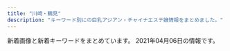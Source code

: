```yaml
---
title: "川崎・鶴見"
description: "キーワード別にの巨乳アジアン・チャイナエステ嬢情報をまとめました。"
---
```


新着画像と新着キーワードをまとめています。
2021年04月06日の情報です。

<DmmAffiliateIns />
<KeywordTable
  shops={
    [
    {
        "url": "https://tsurumi-mensesthe.com/",
        "img_links": [
            "https://tsurumi-mensesthe.com/staff/new-l1.jpg",
            "https://tsurumi-mensesthe.com/staff/momoka-s3.jpg",
            "https://tsurumi-mensesthe.com/staff/sachi-s4.jpg",
            "https://tsurumi-mensesthe.com/staff/sachi-l1.jpg",
            "https://tsurumi-mensesthe.com/staff/momoka-l3.jpg",
            "https://tsurumi-mensesthe.com/staff/sachi-s2.jpg",
            "https://tsurumi-mensesthe.com/staff/sora-l1.jpg",
            "https://tsurumi-mensesthe.com/staff/miki-s2.jpg",
            "https://tsurumi-mensesthe.com/images/esthe2.jpg",
            "https://tsurumi-mensesthe.com/staff/satomi-top.jpg",
            "https://tsurumi-mensesthe.com/staff/yura-l1.jpg",
            "https://tsurumi-mensesthe.com/staff/yura-l2.jpg",
            "https://tsurumi-mensesthe.com/staff/sachi-l4.jpg",
            "https://tsurumi-mensesthe.com/staff/riri-s2.jpg",
            "https://tsurumi-mensesthe.com/staff/miki-top.jpg",
            "https://inage-mensesthe.com/icon/twitter.png",
            "https://tsurumi-mensesthe.com/staff/miki-l1.jpg",
            "https://tsurumi-mensesthe.com/staff/riri-l1.jpg",
            "https://tsurumi-mensesthe.com/room/room-l1.jpg",
            "https://tsurumi-mensesthe.com/room/room-l3.jpg",
            "https://tsurumi-mensesthe.com/staff/momoka-s1.jpg",
            "https://tsurumi-mensesthe.com/images/header3.png",
            "https://tsurumi-mensesthe.com/room/room-l4.jpg",
            "https://tsurumi-mensesthe.com/icon/line.png",
            "https://tsurumi-mensesthe.com/staff/satomi-l2.jpg",
            "https://tsurumi-mensesthe.com/images/esthe4.jpg",
            "https://tsurumi-mensesthe.com/images/main-sp.jpg",
            "https://inage-mensesthe.com/icon/facebook.png",
            "https://tsurumi-mensesthe.com/staff/sachi-l2.jpg",
            "https://tsurumi-mensesthe.com/staff/yura-s1.jpg",
            "https://tsurumi-mensesthe.com/footer/footer-tel.png",
            "https://tsurumi-mensesthe.com/room/room-l2.jpg",
            "https://tsurumi-mensesthe.com/icon/twitter.png",
            "https://tsurumi-mensesthe.com/massage/2021/01/05/stand-by.jpg",
            "https://tsurumi-mensesthe.com/images/esthe3.jpg",
            "https://tsurumi-mensesthe.com/staff/miki-l2.jpg",
            "https://tsurumi-mensesthe.com/staff/sora-top.jpg",
            "https://tsurumi-mensesthe.com/staff/sora-l2.jpg",
            "https://tsurumi-mensesthe.com/staff/momoka-l2.jpg",
            "https://tsurumi-mensesthe.com/staff/riri-l2.jpg",
            "https://tsurumi-mensesthe.com/footer/footer-staff.png",
            "https://tsurumi-mensesthe.com/staff/sachi-l3.jpg",
            "https://tsurumi-mensesthe.com/staff/yura-s2.jpg",
            "https://tsurumi-mensesthe.com/staff/yura-l3.jpg",
            "https://tsurumi-mensesthe.com/staff/satomi-l1.jpg",
            "https://tsurumi-mensesthe.com/massage/2021/03/01/miki-s1.jpg",
            "https://tsurumi-mensesthe.com/staff/satomi-l3.jpg",
            "https://tsurumi-mensesthe.com/massage/2020/11/22/coco-s3.jpg",
            "https://tsurumi-mensesthe.com/staff/miki-s1.jpg",
            "https://tsurumi-mensesthe.com/staff/riri-s1.jpg",
            "https://tsurumi-mensesthe.com/staff/yura-s3.jpg",
            "https://tsurumi-mensesthe.com/staff/sora-s2.jpg",
            "https://tsurumi-mensesthe.com/staff/sachi-top.jpg",
            "https://inage-mensesthe.com/icon/yelp.png",
            "https://tsurumi-mensesthe.com/staff/momoka-s2.jpg",
            "https://tsurumi-mensesthe.com/staff/satomi-s2.jpg",
            "https://tsurumi-mensesthe.com/staff/sora-s1.jpg",
            "https://tsurumi-mensesthe.com/staff/satomi-s1.jpg",
            "https://tsurumi-mensesthe.com/staff/momoka-l1.jpg",
            "https://tsurumi-mensesthe.com/footer/footer-line.png",
            "https://tsurumi-mensesthe.com/images/clear.png",
            "https://tsurumi-mensesthe.com/staff/sachi-s1.jpg",
            "https://tsurumi-mensesthe.com/icon/yelp.png",
            "https://tsurumi-mensesthe.com/staff/new-s1.jpg",
            "https://tsurumi-mensesthe.com/images/qrcode.png",
            "https://tsurumi-mensesthe.com/staff/sachi-s3.jpg",
            "https://tsurumi-mensesthe.com/icon/facebook.png",
            "https://tsurumi-mensesthe.com/staff/new-top.jpg",
            "https://tsurumi-mensesthe.com/staff/yura-top.jpg",
            "https://tsurumi-mensesthe.com/massage/2021/03/09/new-s1.jpg",
            "https://tsurumi-mensesthe.com/images/main1.jpg",
            "https://tsurumi-mensesthe.com/staff/momoka-top.jpg",
            "https://tsurumi-mensesthe.com/images/esthe1.jpg",
            "https://tsurumi-mensesthe.com/staff/satomi-s3.jpg",
            "https://tsurumi-mensesthe.com/staff/riri-top.jpg",
            "https://inage-mensesthe.com/icon/line.png"
        ],
        "station": "JR\u9db4\u898b\u99c5\u897f\u53e3",
        "name": "sweet",
        "keywords": {
            "87": 9,
            "86": 9,
            "90": 9,
            "85": 27,
            "88": 18
        }
    },
    {
        "url": "http://www.iyasi-massage.com/",
        "name": "\u6843\u6e90\u90f7",
        "img_links": [
            "http://www.iyasi-massage.com/images/staff/sta_08.jpg",
            "http://www.iyasi-massage.com/images/staff_one/staff_one_08.png",
            "http://www.iyasi-massage.com/images/system/syatem_301.jpg",
            "http://www.iyasi-massage.com/images/home/index_qup.jpg",
            "http://www.iyasi-massage.com/images/staff/sta_0z10.jpg",
            "http://www.iyasi-massage.com/images/system/syatem_303.jpg",
            "http://www.iyasi-massage.com/images/gallery/gallery_104.jpg",
            "http://www.iyasi-massage.com/images/staff/sta_04.jpg",
            "http://www.iyasi-massage.com/images/staff/sta_03.jpg",
            "http://www.iyasi-massage.com/images/top/top_04.jpg",
            "http://www.iyasi-massage.com/images/home/top_qp.jpg",
            "http://www.iyasi-massage.com/images/staff/sta_06.jpg",
            "http://www.iyasi-massage.com/images/gallery/gallery_403.jpg",
            "http://www.iyasi-massage.com/images/gallery/gallery_401.jpg",
            "http://www.iyasi-massage.com/images/gallery/gallery_102.jpg",
            "http://www.iyasi-massage.com/images/staff/sta_0z12.jpg",
            "http://www.iyasi-massage.com/images/staff_one/staff_one_01.jpg",
            "http://www.iyasi-massage.com/images/top/top_01.jpg",
            "http://www.iyasi-massage.com/images/top/top_02.jpg",
            "http://www.iyasi-massage.com/images/staff/sta_07.jpg",
            "http://www.iyasi-massage.com/images/staff/sta_0z2.jpg",
            "http://www.iyasi-massage.com/images/staff/sta_0z8.jpg",
            "http://www.iyasi-massage.com/images/home/index_04.jpg",
            "http://www.iyasi-massage.com/images/gallery/gallery_402.jpg",
            "http://www.iyasi-massage.com/images/staff/sta_0z9.jpg",
            "http://www.iyasi-massage.com/images/home/QR.png",
            "http://www.iyasi-massage.com/images/staff_image/staff_d02.jpg",
            "http://www.iyasi-massage.com/images/staff/sta_023.jpg",
            "http://www.iyasi-massage.com/images/staff_image/staff_d06.jpg",
            "http://www.iyasi-massage.com/images/staff/sta_0z6.jpg",
            "http://www.iyasi-massage.com/images/gallery/gallery_01.jpg",
            "http://www.iyasi-massage.com/images/gallery/gallery_101.jpg",
            "http://www.iyasi-massage.com/images/staff_one/staff_one_07.png",
            "http://www.iyasi-massage.com/images/top/top_06.jpg",
            "http://www.iyasi-massage.com/images/home/index_page_top.jpg",
            "http://www.iyasi-massage.com/images/staff/sta_01.jpg",
            "http://www.iyasi-massage.com/images/home/index_tel.jpg",
            "http://www.iyasi-massage.com/images/top/top_08.png",
            "http://www.iyasi-massage.com/images/staff_one/staff_one_04.jpg",
            "http://www.iyasi-massage.com/images/gallery/gallery_top.jpg",
            "http://www.iyasi-massage.com/images/staff_one/staff_one_02.jpg",
            "http://www.iyasi-massage.com/images/system/syatem_302.jpg",
            "http://www.iyasi-massage.com/images/gallery/gallery_404.jpg",
            "http://www.iyasi-massage.com/images/staff/sta_010.jpg",
            "http://www.iyasi-massage.com/images/staff_image/staff_d04.jpg",
            "http://www.iyasi-massage.com/images/home/index_03.jpg",
            "http://www.iyasi-massage.com/images/staff_image/staff_d01.jpg",
            "http://www.iyasi-massage.com/images/staff/staff_top.jpg",
            "http://www.iyasi-massage.com/images/top/top_05.jpg",
            "http://www.iyasi-massage.com/images/staff/sta_021.jpg",
            "http://www.iyasi-massage.com/images/gallery/gallery_103.jpg",
            "http://www.iyasi-massage.com/images/top/top_03.jpg",
            "http://www.iyasi-massage.com/images/staff_one/staff_one_top.jpg",
            "http://www.iyasi-massage.com/images/staff_image/staff_d03.jpg",
            "http://www.iyasi-massage.com/images/staff_one/staff_one_05.jpg",
            "http://www.iyasi-massage.com/images/staff_one/staff_one_03.jpg",
            "http://www.iyasi-massage.com/images/staff_image/staff_d05.jpg"
        ],
        "keywords": {},
        "station": "JR\u5ddd\u5d0e\u99c5\u6771\u53e3"
    },
    {
        "url": "http://baburin.iest.info/",
        "station": "\u4eac\u6025\u9db4\u898b\u99c5\u6771\u53e3",
        "img_links": [
            "http://baburin.iest.info/photos/sites/2/2019/12/2019121012271150.jpg",
            "http://baburin.iest.info/images/acc.jpg",
            "http://baburin.iest.info/images/staff0.jpg",
            "http://baburin.iest.info/photos/sites/2/2019/12/2019121012234134.jpg",
            "http://baburin.iest.info/photos/sites/2/2019/12/2019121112381870.jpg",
            "http://baburin.iest.info/images/s_staff.jpg",
            "http://baburin.iest.info/images/mibile.jpg",
            "http://baburin.iest.info/photos/sites/2/2018/03/1.jpg",
            "http://baburin.iest.info/photos/sites/2/2019/12/2019121012290043.jpg",
            "http://baburin.iest.info/photos/sites/2/2018/09/2018091006542340.jpg",
            "http://baburin.iest.info/photos/sites/2/2018/06/2018062508384319.jpg",
            "http://baburin.iest.info/images/s_info.jpg",
            "http://baburin.iest.info/photos/sites/2/2020/02/2020020617495273.jpg",
            "http://baburin.iest.info/photos/sites/2/2018/12/2018120114132410.jpg",
            "http://baburin.iest.info/images/acc1.jpg",
            "http://baburin.iest.info/photos/sites/2/2018/10/2018103017042054.jpg",
            "http://baburin.iest.info/photos/sites/2/2018/06/2018063004421199.jpg",
            "http://baburin.iest.info/photos/sites/2/2020/10/2020100615314175.jpg",
            "http://baburin.iest.info/photos/sites/2/2019/06/2019062312555740.jpg",
            "http://baburin.iest.info/images/s_news.jpg",
            "http://baburin.iest.info/photos/sites/2/2020/02/2020021216314936.jpg",
            "http://baburin.iest.info/images/s_pick.jpg",
            "http://baburin.iest.info/photos/sites/2/2018/07/2018072409124390.jpg",
            "http://baburin.iest.info/images/top.png",
            "http://baburin.iest.info/photos/sites/2/2018/11/2018112214225177.jpg",
            "http://baburin.iest.info/images/s_face.jpg"
        ],
        "keywords": {
            "86": 76,
            "87": 133,
            "83": 19,
            "C": 76,
            "85": 57,
            "D": 188,
            "88": 17,
            "E": 19,
            "82": 19
        },
        "name": "\u30d0\u30d6\u308a\u3093\u5a18"
    },
    {
        "station": "JR\u5ddd\u5d0e\u99c5\u6771\u53e3",
        "url": "http://iyashi-kaze.oks.bz/",
        "name": "\u7652\u3057\u98a8\uff5e\u3044\u3084\u3057\u304b\u305c\uff5e",
        "keywords": {},
        "img_links": []
    },
    {
        "url": "http://tsurumi-est.xyz/",
        "station": "\u4eac\u6025\u9db4\u898b\u99c5\u6771\u53e3",
        "img_links": [
            "http://tsurumi-est.xyz/g2.jpg",
            "http://tsurumi-est.xyz/images/g3.jpg",
            "http://tsurumi-est.xyz/images/s_staff1.png",
            "http://tsurumi-est.xyz/g1.jpg",
            "http://tsurumi-est.xyz/images/g5.jpg",
            "http://tsurumi-est.xyz/images/mens-esthe1.png",
            "http://tsurumi-est.xyz/images/flash.jpg",
            "http://tsurumi-est.xyz/g0.jpg",
            "http://tsurumi-est.xyz/images/int1.jpg",
            "http://tsurumi-est.xyz/images/int2.jpg",
            "http://tsurumi-est.xyz/images/g1.jpg",
            "http://tsurumi-est.xyz/images/flash2.jpg",
            "http://tsurumi-est.xyz/images/g0.jpg",
            "http://tsurumi-est.xyz/images/top.jpg",
            "http://tsurumi-est.xyz/images/mobile.png",
            "http://tsurumi-est.xyz/g3.jpg",
            "http://tsurumi-est.xyz/images/s_staff.png",
            "http://cdn.dino-es.com/images/logo/88x31NewDinoEs.png",
            "http://tsurumi-est.xyz/images/g2.jpg",
            "http://momipara.jp/img/link/momi88.jpg"
        ],
        "keywords": {
            "E": 2,
            "D": 4,
            "C": 16
        },
        "name": "Smile"
    },
    {
        "img_links": [],
        "name": "GooD",
        "url": "http://good.abnavi.info/",
        "station": "JR\u9db4\u898b\u99c5\u6771\u53e3",
        "keywords": {}
    },
    {
        "station": "JR\u9db4\u898b\u99c5\u6771\u53e3",
        "img_links": [],
        "name": "\u521d\u604b",
        "url": "https://hatsukoi.est.cm/",
        "keywords": {}
    },
    {
        "name": "\u697d\u3057\u3044",
        "station": "JR\u77e2\u5411\u99c5\u897f\u53e3",
        "img_links": [
            "https://tanoshii.xyz.mn/images/s_link.png",
            "https://tanoshii.xyz.mn/images/ntop.png",
            "https://tanoshii.xyz.mn/images/news.jpg",
            "https://tanoshii.xyz.mn/photos/sites/44/2021/03/2021031809341334.jpg",
            "https://tanoshii.xyz.mn/images/mobile.jpg",
            "https://tanoshii.xyz.mn/images/s_staff.png",
            "https://tanoshii.xyz.mn/photos/sites/44/2021/03/2021031809341515.jpg",
            "https://tanoshii.xyz.mn/photos/sites/44/2021/03/2021031809341697.jpg",
            "https://tanoshii.xyz.mn/images/top.png",
            "https://tanoshii.xyz.mn/photos/sites/44/2021/03/2021031809341496.jpg"
        ],
        "url": "https://tanoshii.xyz.mn/",
        "keywords": {
            "85": 2,
            "86": 4,
            "C": 12,
            "D": 8,
            "83": 2
        }
    },
    {
        "station": "JR\u9db4\u898b\u99c5\u6771\u53e3",
        "keywords": {},
        "url": "https://hitomebore.tokyo/",
        "img_links": [
            "https://hitomebore.tokyo/img/r4.jpg",
            "https://hitomebore.tokyo/img/images/nav_02.png",
            "https://hitomebore.tokyo/img/r2.jpg",
            "https://hitomebore.tokyo/img/images/nav_06.png",
            "https://hitomebore.tokyo/img/r1.jpg",
            "https://hitomebore.tokyo/img/images/nav_03.png",
            "https://hitomebore.tokyo/img/r3.jpg",
            "https://hitomebore.tokyo/img/images/nav_05.png",
            "https://hitomebore.tokyo/img/images/nav_04.png",
            "https://hitomebore.tokyo/img/images/nav_01.png"
        ],
        "name": "\u4e00\u76ee\u60da\u308c"
    },
    {
        "keywords": {
            "\u30c0\u30a4\u30ca\u30de\u30a4\u30c8": 1,
            "100": 1,
            "G": 13,
            "\u30bb\u30af\u30b7\u30fc": 8
        },
        "station": "JR\u9db4\u898b\u99c5\u6771\u53e3",
        "img_links": [
            "https://www.pal-spa.com/img/girl/list/slist2803b6e28547718e5f6d36e0d1c631fbcd.jpg",
            "https://www.pal-spa.com/img/blog/palspa_blog_20200803_ai6.jpg",
            "https://www.pal-spa.com/img/blog/postimage20191205024146.jpg",
            "https://www.pal-spa.com/img/girl/list/slist2384c844601b0fd2f7aabfe4a5a12163b7.jpg",
            "https://www.pal-spa.com/img/blog/palspa_blog_20200803_ai8.jpg",
            "https://www.pal-spa.com/img/material/massage_siatu3.jpg",
            "https://www.pal-spa.com/img/camp/camp_20210405sp.jpg",
            "https://www.pal-spa.com/img/girl/list/slist29b91c9bcc8e157811f43836e0e81c7a7e.jpg",
            "https://www.pal-spa.com/img/girl/main/smain2352be10adc295a0fc3adfdb5b77838c4a7.jpg",
            "https://www.pal-spa.com/img/girl/main/smain31aa1148d56856a2cfde4a3dfdd8d1c5ed.jpg",
            "https://www.pal-spa.com/img/girl/list/swest352b89681dd1c11f6c2b3d93f5253fdb44.jpg",
            "https://www.pal-spa.com/img/blog/palspa_blog_20210120_haruka3.jpg",
            "https://www.pal-spa.com/img/girl/main/smain91489e4bc2f68cb6c1df5f2c0780e53ef2.jpg",
            "https://www.pal-spa.com/img/blog/palspa_blog_20191204_erica2.jpg",
            "https://www.pal-spa.com/img/girl/pickup/pickup20210120104719.jpg",
            "https://www.pal-spa.com/img/material/massage_sentai3.jpg",
            "https://www.pal-spa.com/img/girl/main/smain3458922ce8484534d2b75a91ab7a300e6de.jpg",
            "https://www.pal-spa.com/img/girl/list/slist41179e3d7fbd9c1dd52f6aa2a671ce0bd.jpg",
            "https://www.pal-spa.com/img/girl/main/smain94ef1bf25458f90407a4281129029fee02.jpg",
            "https://www.pal-spa.com/img/girl/list/sface35c7e2ebf50e97c57692dbfd94cccf9ddb.jpg",
            "https://www.pal-spa.com/img/blog/palspa_blog_20200316_aya8.jpg",
            "https://www.pal-spa.com/img/girl/main/smain313cf1a94bbeb47fd61d9c8a0ac5715f220.jpg",
            "https://www.pal-spa.com/img/girl/main/smain81aaf0584954cf78c6fa0e4d5235d359c9.jpg",
            "https://www.pal-spa.com/img/girl/main/smain311813891f0a4f13a5dcec2552f803dff41.jpg",
            "https://www.pal-spa.com/img/girl/list/swest41179e3d7fbd9c1dd52f6aa2a671ce0bd.jpg",
            "https://www.pal-spa.com/img/blog/palspa_blog_20191204_izumi3.jpg",
            "https://www.pal-spa.com/img/blog/palspa_blog_20191201_kiki3.jpg",
            "https://www.pal-spa.com/img/blog/palspa_blog_20200113_miyuki7.jpg",
            "https://www.pal-spa.com/img/girl/list/sface34fb1e5b054a6796aafb6d24f36ac90950.jpg",
            "https://www.pal-spa.com/img/girl/main/smain315f04254ecea9c57f49748c46b01a7664c.jpg",
            "https://www.pal-spa.com/img/girl/list/swest31f19f00dae05be97f6dce6cb5dbe8eec8.jpg",
            "https://www.pal-spa.com/img/girl/list/swest3c2ba25b14b61f54befa1ec672e487350.jpg",
            "https://www.pal-spa.com/img/blog/palspa_blog_20191201_aica2.jpg",
            "https://www.pal-spa.com/img/girl/main/smain92489e4bc2f68cb6c1df5f2c0780e53ef2.jpg",
            "https://www.pal-spa.com/img/blog/postimage20190823184018.jpg",
            "https://www.pal-spa.com/img/girl/list/swest32552450a07c5e6fcf616569ce56276f28.jpg",
            "https://www.pal-spa.com/img/girl/main/smain2924975d1e88a92635112090a18fddfe496.jpg",
            "https://www.pal-spa.com/img/girl/main/smain43f417400ac5884575399559541bcf4c17.jpg",
            "https://www.pal-spa.com/img/girl/main/smain355497d0fc321a60342a97907dcf15eddb4.jpg",
            "https://www.pal-spa.com/img/blog/palspa_blog_20191201_aica3.jpg",
            "https://www.pal-spa.com/img/girl/list/swest2815022380c60cdc7043c4ec074cee02f5.jpg",
            "https://www.pal-spa.com/img/girl/main/smain95ef1bf25458f90407a4281129029fee02.jpg",
            "https://www.pal-spa.com/img/blog/palspa_blog_20191201_kiki2.jpg",
            "https://www.pal-spa.com/img/blog/palspa_blog_20191201_kiki5.jpg",
            "https://www.pal-spa.com/img/blog/palspa_blog_20210120_haruka1.jpg",
            "https://www.pal-spa.com/img/girl/main/smain2322be10adc295a0fc3adfdb5b77838c4a7.jpg",
            "https://www.pal-spa.com/img/girl/list/slist21c8c7f499c3f4da854e401c53978a3677.jpg",
            "https://www.pal-spa.com/img/girl/main/smain349afba4e500f33ea543f800c8238c1f49.jpg",
            "https://www.pal-spa.com/img/blog/palspa_blog_20210120_haruka6.jpg",
            "https://www.pal-spa.com/img/blog/palspa_blog_20210120_haruka4.jpg",
            "https://www.pal-spa.com/img/girl/list/swest24254584407bed049e349a41c5443a4345.jpg",
            "https://www.pal-spa.com/img/blog/postimage20200805131611.jpg",
            "https://www.pal-spa.com/img/blog/palspa_blog_20191201_kiki7.jpg",
            "https://www.pal-spa.com/img/blog/palspa_blog_20200113_miyuki1.jpg",
            "https://www.pal-spa.com/img/girl/main/smain3438922ce8484534d2b75a91ab7a300e6de.jpg",
            "https://www.pal-spa.com/img/blog/palspa_blog_20191201_aica5.jpg",
            "https://www.pal-spa.com/img/blog/palspa_blog_20191204_izumi6.jpg",
            "https://www.pal-spa.com/img/blog/palspa_blog_20191201_yui3.jpg",
            "https://www.pal-spa.com/img/blog/palspa_blog_20191204_izumi5.jpg",
            "https://www.pal-spa.com/img/blog/palspa_blog_20191201_yui6.jpg",
            "https://www.pal-spa.com/img/girl/main/smain211a4782a043e7ca29f58aba8d6552a2d6e.jpg",
            "https://www.pal-spa.com/img/girl/list/swest95fea8ce189d2417d922eb9079627b3ac.jpg",
            "https://www.pal-spa.com/img/girl/main/smain2944975d1e88a92635112090a18fddfe496.jpg",
            "https://www.pal-spa.com/img/girl/list/sface9b20525be57ec14c2cab254b7f38bd4df.jpg",
            "https://www.pal-spa.com/img/blog/palspa_blog_20210120_haruka5.jpg",
            "https://www.pal-spa.com/img/girl/list/sface3c2ba25b14b61f54befa1ec672e487350.jpg",
            "https://www.pal-spa.com/img/blog/palspa_blog_20200803_ai9.jpg",
            "https://www.pal-spa.com/img/girl/main/smain212a4782a043e7ca29f58aba8d6552a2d6e.jpg",
            "https://www.pal-spa.com/img/blog/postimage20200316071533.jpg",
            "https://www.pal-spa.com/img/girl/main/smain214a4782a043e7ca29f58aba8d6552a2d6e.jpg",
            "https://www.pal-spa.com/img/girl/main/smain2934975d1e88a92635112090a18fddfe496.jpg",
            "https://www.pal-spa.com/img/blog/palspa_blog_20200316_aya6.jpg",
            "https://www.pal-spa.com/img/girl/main/smain2312be10adc295a0fc3adfdb5b77838c4a7.jpg",
            "https://www.pal-spa.com/img/girl/main/smain2332be10adc295a0fc3adfdb5b77838c4a7.jpg",
            "https://www.pal-spa.com/img/girl/main/smain831caefc8aa890323cc659f5abf9da1937.jpg",
            "https://www.pal-spa.com/img/girl/list/sface32552450a07c5e6fcf616569ce56276f28.jpg",
            "https://www.pal-spa.com/img/girl/main/smain213a4782a043e7ca29f58aba8d6552a2d6e.jpg",
            "https://www.pal-spa.com/img/girl/list/swest232be10adc295a0fc3adfdb5b77838c4a7.jpg",
            "https://www.pal-spa.com/img/girl/pickup/pickup20200104064211.jpg",
            "https://www.pal-spa.com/img/blog/palspa_blog_20200113_miyuki6.jpg",
            "https://www.pal-spa.com/img/girl/list/swest2934a16061b4519bc353f475021810bbc2.jpg",
            "https://www.pal-spa.com/img/blog/palspa_blog_20191204_erica7.jpg",
            "https://www.pal-spa.com/img/blog/palspa_blog_20200803_ai7.jpg",
            "https://www.pal-spa.com/img/girl/list/slist82771fec40d02127b42e7e4941a97d5e8.jpg",
            "https://www.pal-spa.com/img/girl/main/smain3535044e0e79b6d94578c6c78296fb853e4.jpg",
            "https://www.pal-spa.com/img/girl/main/smain34264ec295988800531cb0f78cdcfbcb9cf.jpg",
            "https://www.pal-spa.com/img/blog/palspa_blog_20191201_aica4.jpg",
            "https://www.pal-spa.com/img/girl/main/smain285aa054b0383cc218664f07c55c4e1d3f0.jpg",
            "https://www.pal-spa.com/img/blog/postimage20210128110639.jpg",
            "https://www.pal-spa.com/img/girl/main/smain255b45d339d6509c6b7779e499e2a9b6ba6.jpg",
            "https://www.pal-spa.com/img/girl/main/smain215a4782a043e7ca29f58aba8d6552a2d6e.jpg",
            "https://www.pal-spa.com/img/girl/list/sface232be10adc295a0fc3adfdb5b77838c4a7.jpg",
            "https://www.pal-spa.com/img/blog/palspa_blog_20191204_erica3.jpg",
            "https://www.pal-spa.com/img/material/massage_siatu2.jpg",
            "https://www.pal-spa.com/img/girl/list/slist256b08026e0fe59c124751f4ba2dce9484.jpg",
            "https://www.pal-spa.com/img/girl/list/slist3aa1148d56856a2cfde4a3dfdd8d1c5ed.jpg",
            "https://www.pal-spa.com/img/girl/main/smain253b45d339d6509c6b7779e499e2a9b6ba6.jpg",
            "https://www.pal-spa.com/img/girl/list/slist3554b4a93c1d8da9b438b9a8315d5d34f1.jpg",
            "https://www.pal-spa.com/img/girl/main/smain354497d0fc321a60342a97907dcf15eddb4.jpg",
            "https://www.pal-spa.com/img/girl/main/smain251b45d339d6509c6b7779e499e2a9b6ba6.jpg",
            "https://www.pal-spa.com/img/blog/postimage20190615060904.jpg",
            "https://www.pal-spa.com/img/blog/palspa_blog_20200113_miyuki8.jpg",
            "https://www.pal-spa.com/img/girl/main/smain314f04254ecea9c57f49748c46b01a7664c.jpg",
            "https://www.pal-spa.com/img/blog/palspa_blog_20200113_miyuki5.jpg",
            "https://www.pal-spa.com/img/girl/list/slist9224bead323710d8ed7f0640125518c54.jpg",
            "https://www.pal-spa.com/img/girl/main/smain32244cc176e6519c5cfcaa30cdb6b3d4ae6.jpg",
            "https://www.pal-spa.com/img/girl/main/smain242efb09e433a238cc9c94272805945bf96.jpg",
            "https://www.pal-spa.com/img/girl/main/smain32444cc176e6519c5cfcaa30cdb6b3d4ae6.jpg",
            "https://www.pal-spa.com/img/girl/main/smain241254584407bed049e349a41c5443a4345.jpg",
            "https://www.pal-spa.com/img/blog/palspa_blog_20191204_erica5.jpg",
            "https://www.pal-spa.com/img/blog/palspa_blog_20200316_aya2.jpg",
            "https://www.pal-spa.com/img/blog/palspa_blog_20200803_ai2.jpg",
            "https://www.pal-spa.com/img/blog/palspa_blog_20191201_yui4.jpg",
            "https://www.pal-spa.com/img/girl/main/smain281fd9bc58195da2c4f8c318534044e362e.jpg",
            "https://www.pal-spa.com/img/girl/list/sface41179e3d7fbd9c1dd52f6aa2a671ce0bd.jpg",
            "https://www.pal-spa.com/img/girl/main/smain3448922ce8484534d2b75a91ab7a300e6de.jpg",
            "https://www.pal-spa.com/img/blog/palspa_blog_20191204_izumi4.jpg",
            "https://www.pal-spa.com/img/blog/palspa_blog_20200316_aya4.jpg",
            "https://www.pal-spa.com/img/girl/main/smain28209dcea86d45d39c34084233d3f05abd3.jpg",
            "https://www.pal-spa.com/img/girl/main/smain3525044e0e79b6d94578c6c78296fb853e4.jpg",
            "https://www.pal-spa.com/img/girl/main/smain254b45d339d6509c6b7779e499e2a9b6ba6.jpg",
            "https://www.pal-spa.com/img/blog/palspa_blog_20191201_yui1.jpg",
            "https://www.pal-spa.com/img/blog/palspa_blog_20200803_ai3.jpg",
            "https://www.pal-spa.com/img/girl/main/smain851caefc8aa890323cc659f5abf9da1937.jpg",
            "https://www.pal-spa.com/img/girl/list/sface24254584407bed049e349a41c5443a4345.jpg",
            "https://www.pal-spa.com/img/girl/main/smain424a6d03832c91a865b6562a3dc842e51a.jpg",
            "https://www.pal-spa.com/img/blog/palspa_blog_20191204_izumi7.jpg",
            "https://www.pal-spa.com/img/girl/main/smain35154b4a93c1d8da9b438b9a8315d5d34f1.jpg",
            "https://www.pal-spa.com/img/blog/palspa_blog_20200316_aya11.jpg",
            "https://www.pal-spa.com/img/girl/list/sface31f19f00dae05be97f6dce6cb5dbe8eec8.jpg",
            "https://www.pal-spa.com/img/girl/pickup/pickup20210315213817.jpg",
            "https://www.pal-spa.com/img/material/massage_sentai1.jpg",
            "https://www.pal-spa.com/img/blog/palspa_blog_20191201_aica7.jpg",
            "https://www.pal-spa.com/img/blog/palspa_blog_20200316_aya7.jpg",
            "https://www.pal-spa.com/img/girl/main/smain341fb1e5b054a6796aafb6d24f36ac90950.jpg",
            "https://www.pal-spa.com/img/girl/main/smain2342be10adc295a0fc3adfdb5b77838c4a7.jpg",
            "https://www.pal-spa.com/img/girl/list/sface2815022380c60cdc7043c4ec074cee02f5.jpg",
            "https://www.pal-spa.com/img/blog/palspa_blog_20191204_erica1.jpg",
            "https://www.pal-spa.com/img/blog/palspa_blog_20191204_erica6.jpg",
            "https://www.pal-spa.com/img/blog/palspa_blog_20191201_aica1.jpg",
            "https://www.pal-spa.com/img/blog/palspa_blog_20191201_yui2.jpg",
            "https://www.pal-spa.com/img/blog/palspa_blog_20191201_yui5.jpg",
            "https://www.pal-spa.com/img/girl/list/sface21a4782a043e7ca29f58aba8d6552a2d6e.jpg",
            "https://www.pal-spa.com/img/girl/list/slist24940766e3a46af57756429b6407dea11e.jpg",
            "https://www.pal-spa.com/img/blog/palspa_blog_20191201_kiki1.jpg",
            "https://www.pal-spa.com/img/blog/palspa_blog_20191201_kiki4.jpg",
            "https://www.pal-spa.com/img/blog/palspa_blog_20200803_ai5.jpg",
            "https://www.pal-spa.com/img/blog/palspa_blog_20191201_yui7.jpg",
            "https://www.pal-spa.com/img/girl/main/smain32344cc176e6519c5cfcaa30cdb6b3d4ae6.jpg",
            "https://www.pal-spa.com/img/girl/main/smain411179e3d7fbd9c1dd52f6aa2a671ce0bd.jpg",
            "https://www.pal-spa.com/img/blog/postimage20200112225143.jpg",
            "https://www.pal-spa.com/img/blog/palspa_blog_20200113_miyuki4.jpg",
            "https://www.pal-spa.com/img/blog/postimage20191205024522.jpg",
            "https://www.pal-spa.com/img/blog/palspa_blog_20200113_miyuki3.jpg",
            "https://www.pal-spa.com/img/girl/main/smain283aa054b0383cc218664f07c55c4e1d3f0.jpg",
            "https://www.pal-spa.com/img/girl/list/sface259a92ee295305fdbc6e4cd5a68dad5216.jpg",
            "https://www.pal-spa.com/img/girl/main/smain252b45d339d6509c6b7779e499e2a9b6ba6.jpg",
            "https://www.pal-spa.com/img/blog/palspa_blog_20191201_aica6.jpg",
            "https://www.pal-spa.com/img/girl/main/smain339afba4e500f33ea543f800c8238c1f49.jpg",
            "https://www.pal-spa.com/img/girl/main/smain321552450a07c5e6fcf616569ce56276f28.jpg",
            "https://www.pal-spa.com/img/blog/postimage20190909035711.jpg",
            "https://www.pal-spa.com/img/girl/list/swest81caefc8aa890323cc659f5abf9da1937.jpg",
            "https://www.pal-spa.com/img/blog/palspa_blog_20191201_kiki6.jpg",
            "https://www.pal-spa.com/img/girl/main/smain284aa054b0383cc218664f07c55c4e1d3f0.jpg",
            "https://www.pal-spa.com/img/girl/main/smain44b39a706bac6618b1571f7fdf4631427d.jpg",
            "https://www.pal-spa.com/img/girl/main/smain821caefc8aa890323cc659f5abf9da1937.jpg",
            "https://www.pal-spa.com/img/camp/camp_20210201.jpg",
            "https://www.pal-spa.com/img/girl/list/slist34fb1e5b054a6796aafb6d24f36ac90950.jpg",
            "https://www.pal-spa.com/img/blog/palspa_blog_20191204_izumi1.jpg",
            "https://www.pal-spa.com/img/material/image_auth.png",
            "https://www.pal-spa.com/img/blog/palspa_blog_20200803_ai1.jpg",
            "https://www.pal-spa.com/img/girl/main/smain841caefc8aa890323cc659f5abf9da1937.jpg",
            "https://www.pal-spa.com/img/girl/main/smain93489e4bc2f68cb6c1df5f2c0780e53ef2.jpg",
            "https://www.pal-spa.com/img/blog/palspa_blog_20200803_ai4.jpg",
            "https://www.pal-spa.com/img/girl/main/smain32544cc176e6519c5cfcaa30cdb6b3d4ae6.jpg",
            "https://www.pal-spa.com/img/camp/camp_20210405.jpg",
            "https://www.pal-spa.com/img/girl/list/swest21a4782a043e7ca29f58aba8d6552a2d6e.jpg",
            "https://www.pal-spa.com/img/blog/postimage20191201160113.jpg",
            "https://www.pal-spa.com/img/blog/palspa_blog_20200316_aya10.jpg",
            "https://www.pal-spa.com/img/material/massage_siatu1.jpg",
            "https://www.pal-spa.com/img/girl/list/slist32552450a07c5e6fcf616569ce56276f28.jpg",
            "https://www.pal-spa.com/img/blog/palspa_blog_20200316_aya9.jpg",
            "https://www.pal-spa.com/img/girl/list/swest259a92ee295305fdbc6e4cd5a68dad5216.jpg",
            "https://www.pal-spa.com/img/blog/palspa_blog_20200316_aya3.jpg",
            "https://www.pal-spa.com/img/blog/palspa_blog_20191204_izumi2.jpg",
            "https://www.pal-spa.com/img/blog/palspa_blog_20191204_erica4.jpg",
            "https://www.pal-spa.com/img/girl/main/smain29126f46703ae5614cc6531d2d744ef64cb.jpg",
            "https://www.pal-spa.com/img/girl/main/smain312cf1a94bbeb47fd61d9c8a0ac5715f220.jpg",
            "https://www.pal-spa.com/img/blog/palspa_blog_20200316_aya1.jpg",
            "https://www.pal-spa.com/img/blog/postimage20191201160850.jpg",
            "https://www.pal-spa.com/img/girl/main/smain295c66d8a8ea77ad563b7a5d4d245be38c5.jpg",
            "https://www.pal-spa.com/img/girl/list/sface2934a16061b4519bc353f475021810bbc2.jpg",
            "https://www.pal-spa.com/img/girl/list/slist31991bce11ee745ecab812af3ff1cb34c6.jpg",
            "https://www.pal-spa.com/img/girl/main/smain32aa1148d56856a2cfde4a3dfdd8d1c5ed.jpg",
            "https://www.pal-spa.com/img/blog/postimage20191201162035.jpg",
            "https://www.pal-spa.com/img/material/massage_sentai2.jpg",
            "https://www.pal-spa.com/img/blog/postimage20191201161433.jpg",
            "https://www.pal-spa.com/img/girl/list/sface8aaf0584954cf78c6fa0e4d5235d359c9.jpg",
            "https://www.pal-spa.com/img/girl/pickup/pickup20200923134207.jpg",
            "https://www.pal-spa.com/img/girl/list/swest34fb1e5b054a6796aafb6d24f36ac90950.jpg",
            "https://www.pal-spa.com/img/girl/pickup/pickup20200822150116.jpg",
            "https://www.pal-spa.com/img/blog/palspa_blog_20200113_miyuki2.jpg",
            "https://www.pal-spa.com/img/blog/palspa_blog_20200316_aya5.jpg",
            "https://www.pal-spa.com/img/girl/pickup/pickup20200730025343.jpg"
        ],
        "name": "Men\u2019s Pal Spa\u30fb\u30e1\u30f3\u30ba\u30d1\u30eb\u30b9\u30d1",
        "url": "https://www.pal-spa.com/"
    },
    {
        "url": "http://es-china.info/",
        "keywords": {
            "C": 13
        },
        "name": "\u7652\u5065\u697d",
        "img_links": [
            "http://es-china.info/staff/sasa1.jpg",
            "http://es-china.info/images/line.png",
            "http://es-china.info/staff/mimi2.jpg",
            "http://es-china.info/images/room4.jpg",
            "http://es-china.info/staff/sayuri2.jpg",
            "http://es-china.info/staff/sayuri1.jpg",
            "http://es-china.info/images/s_ranking.png",
            "http://es-china.info/staff/sayuri3.jpg",
            "http://es-china.info/staff/emi2.jpg",
            "http://es-china.info/images/s_news.png",
            "http://es-china.info/staff/ran1.jpg",
            "http://es-china.info/staff/ran2.jpg",
            "http://es-china.info/images/no1.png",
            "http://es-china.info/images/s_zysx.png",
            "http://es-china.info/images/room3.jpg",
            "http://es-china.info/images/room1.jpg",
            "http://es-china.info/images/s_newface.png",
            "http://es-china.info/images/mobile.jpg",
            "http://es-china.info/images/s_pickup.png",
            "http://es-china.info/images/room2.jpg",
            "http://es-china.info/staff/mimi1.jpg",
            "http://es-china.info/staff/risa1.jpg",
            "http://es-china.info/staff/emi1.jpg",
            "http://es-china.info/images/r3.jpg",
            "http://es-china.info/staff/risa2.jpg",
            "http://es-china.info/staff/sasa2.jpg",
            "http://es-china.info/images/s_staff.png"
        ],
        "station": "JR\u5ddd\u5d0e\u99c5\u6771\u53e3"
    },
    {
        "img_links": [
            "http://kafu.ests.co/images/room2.jpg",
            "http://kafu.ests.co/images/mobile.jpg",
            "http://kafu.ests.co/images/s_staff1.jpg",
            "http://kafu.ests.co/photos/sites/7/2017/10/2017100904034443.png",
            "http://kafu.ests.co/photos/sites/7/2017/10/2017100904034561.png",
            "http://kafu.ests.co/images/room4.jpg",
            "http://kafu.ests.co/photos/sites/7/2017/02/1.jpg",
            "http://kafu.ests.co/images/nbj3.jpg",
            "http://kafu.ests.co/images/face_bj3.jpg",
            "http://kafu.ests.co/photos/sites/7/2017/10/2017101205420191.jpg",
            "http://kafu.ests.co/images/s_staff.jpg",
            "http://kafu.ests.co/images/face_bj.jpg",
            "http://kafu.ests.co/images/s_link.jpg",
            "http://kafu.ests.co/images/line.jpg",
            "http://kafu.ests.co/images/room3.jpg",
            "http://kafu.ests.co/images/s_mobile.jpg",
            "http://kafu.ests.co/images/top.png",
            "http://kafu.ests.co/images/n1.jpg",
            "http://kafu.ests.co/photos/sites/7/2017/02/2.jpg",
            "http://kafu.ests.co/photos/sites/7/2017/10/2017101205420065.jpg",
            "http://kafu.ests.co/images/room1.jpg",
            "http://kafu.ests.co/images/nbj1.jpg",
            "http://kafu.ests.co/images/s_face.jpg",
            "http://kafu.ests.co/images/s_news.jpg",
            "http://kafu.ests.co/images/n3.jpg",
            "http://kafu.ests.co/images/s_pick.jpg"
        ],
        "url": "http://kafu.ests.co/",
        "name": "\u5bf5\u6df1\u82b1\u98a8",
        "station": "JR\u77e2\u5411\u99c5\u897f\u53e3",
        "keywords": {
            "83": 3,
            "C": 21,
            "82": 3
        }
    },
    {
        "img_links": [
            "http://asatsuyu-es.com/images/st03b.jpg",
            "http://asatsuyu-es.com/images/picktiao.jpg",
            "http://asatsuyu-es.com/images/st04.jpg",
            "http://asatsuyu-es.com/images/room1.jpg",
            "http://asatsuyu-es.com/images/top01.jpg",
            "http://asatsuyu-es.com/images/st05b.jpg",
            "http://asatsuyu-es.com/images/st03.jpg",
            "http://asatsuyu-es.com/images/st02.jpg",
            "http://asatsuyu-es.com/images/st05.jpg",
            "http://asatsuyu-es.com/images/mobile.jpg",
            "http://asatsuyu-es.com/images/room2.jpg",
            "http://asatsuyu-es.com/images/st01.jpg",
            "http://asatsuyu-es.com/images/room6.jpg",
            "http://asatsuyu-es.com/images/zi_staff.png",
            "http://asatsuyu-es.com/images/room4.jpg",
            "http://asatsuyu-es.com/images/newfacetiao.jpg",
            "http://asatsuyu-es.com/images/newtiao.jpg",
            "http://asatsuyu-es.com/images/room3.jpg"
        ],
        "name": "\u671d\u9732",
        "keywords": {
            "87": 1,
            "C": 12,
            "D": 2,
            "86": 1
        },
        "url": "http://asatsuyu-es.com/",
        "station": "JR\u9db4\u898b\u99c5\u897f\u53e3"
    },
    {
        "img_links": [
            "http://mitsuka.este.work/2/uploadimg/1612670526.jpg",
            "http://mitsuka.este.work/right.jpg",
            "http://mitsuka.este.work/nav02.png",
            "http://mitsuka.este.work/2/uploadimg/1612670496.jpg",
            "http://mitsuka.este.work/nav01.png",
            "http://mitsuka.este.work/nav06.png",
            "http://mitsuka.este.work/nav03.png",
            "http://mitsuka.este.work/2/uploadimg/1617091469.jpeg",
            "http://mitsuka.este.work/2/uploadimg/1613639164.jpeg",
            "http://mitsuka.este.work/2/uploadimg/1616633208.jpg",
            "http://mitsuka.este.work/left.jpg",
            "http://mitsuka.este.work/2/uploadimg/1612670464.jpg",
            "http://mitsuka.este.work/head01.jpg",
            "http://mitsuka.este.work/top04.jpg",
            "http://mitsuka.este.work/nav04.png",
            "http://mitsuka.este.work/2/uploadimg/1613638932.jpeg",
            "http://mitsuka.este.work/2/uploadimg/1612670429.jpg",
            "http://mitsuka.este.work/nav05.png"
        ],
        "name": "LOVER",
        "url": "http://mitsuka.este.work/",
        "station": "JR\u5ddd\u5d0e\u99c5\u897f\u53e3",
        "keywords": {
            "88": 2,
            "84": 2,
            "90": 3,
            "92": 2,
            "C": 2,
            "86": 3,
            "85": 3,
            "89": 1,
            "D": 8
        }
    },
    {
        "keywords": {
            "85": 12,
            "\u30bb\u30af\u30b7\u30fc": 3,
            "D": 30,
            "87": 12,
            "88": 12,
            "C": 24,
            "89": 6,
            "86": 12
        },
        "img_links": [
            "https://moon-beauty.jp/wp/wp-content/uploads/2020/09/nana_info.png",
            "https://moon-beauty.jp/wp/wp-content/uploads/2019/07/1907campaign01.png",
            "https://moon-beauty.jp/images/staff/staff.png",
            "https://moon-beauty.jp/images/staff/hikari23_02.png",
            "https://moon-beauty.jp/wp/wp-content/uploads/2017/11/3.png",
            "https://moon-beauty.jp/wp/wp-content/uploads/2017/12/1d7d7d3df21218cb91cce28ca987dca8.jpg",
            "https://moon-beauty.jp/wp/wp-content/uploads/2017/11/top02.png",
            "https://moon-beauty.jp/wp/wp-content/uploads/2017/11/campaign1711-700x327.jpg",
            "https://moon-beauty.jp/images/staff/nana25_01.png",
            "https://moon-beauty.jp/images/costume/nursegirl01.png",
            "https://moon-beauty.jp/images/staff/hikari23_01.png",
            "https://moon-beauty.jp/images/staff/momoka22_01.png",
            "https://moon-beauty.jp/wp/wp-content/uploads/2017/11/mb_front.png",
            "https://moon-beauty.jp/wp/wp-content/uploads/2017/11/play.png",
            "https://moon-beauty.jp/wp/wp-content/uploads/2020/09/rika_info.png",
            "https://moon-beauty.jp/wp/wp-content/uploads/2017/11/27e7586ba3689c74b6428ec7dbfe02a6-700x1244.jpg",
            "https://moon-beauty.jp/wp/wp-content/uploads/2017/11/top01-1-700x459.png",
            "https://moon-beauty.jp/images/campaign2017.jpg",
            "https://moon-beauty.jp/wp/wp-content/uploads/2017/12/7e6728877b7be3eba7dacfced12e3481.jpg",
            "https://moon-beauty.jp/wp/wp-content/uploads/2020/06/202006campaign-700x327.png",
            "https://moon-beauty.jp/wp/wp-content/uploads/2017/11/mb_shower.png",
            "https://moon-beauty.jp/images/costume/cheergirl02.png",
            "https://moon-beauty.jp/wp/wp-content/uploads/2017/12/11e78c1189d1307c1c0528ca01cf193e.jpg",
            "https://moon-beauty.jp/images/costume/sailorgirl01.png",
            "https://moon-beauty.jp/wp/wp-content/uploads/2017/11/27e7586ba3689c74b6428ec7dbfe02a6.jpg",
            "https://moon-beauty.jp/images/costume/cabinattendant01.png",
            "https://moon-beauty.jp/wp/wp-content/uploads/2020/02/2002sp_campaign-700x327.png",
            "https://moon-beauty.jp/wp/wp-content/uploads/2019/07/1907campaign02.png",
            "https://moon-beauty.jp/images/staff/rika22_02.png",
            "https://moon-beauty.jp/wp/wp-content/uploads/2017/12/dde33c6f84f42b29abc164fed911749d.jpg",
            "https://moon-beauty.jp/images/staff/nana25_02.png",
            "https://moon-beauty.jp/images/costume/nursegirl002.png",
            "https://moon-beauty.jp/wp/wp-content/uploads/2017/12/3985d5f04f99b7c5a1b4662bcc831575.jpg",
            "https://moon-beauty.jp/images/staff/eri21_01.png",
            "https://moon-beauty.jp/wp/wp-content/uploads/2017/11/mb_front2.png",
            "https://moon-beauty.jp/images/staff/emi24_1.png",
            "https://moon-beauty.jp/wp/wp-content/uploads/2019/07/1907campaign01-700x327.png",
            "https://moon-beauty.jp/wp/wp-content/uploads/2017/11/5.png",
            "https://moon-beauty.jp/wp/wp-content/uploads/2017/12/dde33c6f84f42b29abc164fed911749d-700x1246.jpg",
            "https://moon-beauty.jp/images/costume/cheergirl01.png",
            "https://moon-beauty.jp/wp/wp-content/uploads/2017/11/9ac2dcf4d411d36df940a44359d1e597.jpg",
            "https://moon-beauty.jp/images/costume/sailorgirl02.png",
            "https://moon-beauty.jp/wp/wp-content/uploads/2020/09/costume.png",
            "https://moon-beauty.jp/wp/wp-content/uploads/2017/11/top01-1.png",
            "https://moon-beauty.jp/wp/wp-content/uploads/2017/11/mb_interior01.png",
            "https://moon-beauty.jp/wp/wp-content/uploads/2017/11/6.png",
            "https://moon-beauty.jp/images/costume/cabinattendant02.png",
            "https://moon-beauty.jp/images/staff/rika22_01.png",
            "https://moon-beauty.jp/wp/wp-content/uploads/2017/11/6a08b9c7e55a068553569af35285dd93-700x1244.jpg",
            "https://moon-beauty.jp/wp/wp-content/uploads/2018/09/mb_road02.png",
            "https://moon-beauty.jp/images/staff/izumi23_01.png",
            "https://moon-beauty.jp/wp/wp-content/uploads/2017/12/3addf91ad6b786b4c3fd2e4322dc1181-700x1246.jpg",
            "https://moon-beauty.jp/wp/wp-content/uploads/2021/03/202103_100_campaign2.png",
            "https://moon-beauty.jp/wp/wp-content/uploads/2020/09/mirai_info.png",
            "https://moon-beauty.jp/wp/wp-content/uploads/2017/11/484697b90c0612750e1d8c7c971a16f8.jpg",
            "https://moon-beauty.jp/wp/wp-content/uploads/2021/03/202103_80_campaign.png",
            "https://moon-beauty.jp/wp/wp-content/uploads/2017/11/6a08b9c7e55a068553569af35285dd93.jpg",
            "https://moon-beauty.jp/wp/wp-content/uploads/2018/09/mb_front4.png",
            "https://moon-beauty.jp/wp/wp-content/uploads/2019/07/1907campaign02-700x327.png",
            "https://moon-beauty.jp/wp/wp-content/uploads/2020/01/2002campaign-700x327.png",
            "https://moon-beauty.jp/wp/wp-content/uploads/2017/11/4.png",
            "https://moon-beauty.jp/wp/wp-content/uploads/2017/12/1d7d7d3df21218cb91cce28ca987dca8-700x1246.jpg",
            "https://moon-beauty.jp/wp/wp-content/uploads/2017/11/1.png",
            "https://moon-beauty.jp/wp/wp-content/uploads/2017/11/top03.png",
            "https://moon-beauty.jp/images/staff/mirai23.png",
            "https://moon-beauty.jp/wp/wp-content/uploads/2017/12/3addf91ad6b786b4c3fd2e4322dc1181.jpg",
            "https://moon-beauty.jp/images/staff/ran23_01.png"
        ],
        "station": "JR\u9db4\u898b\u99c5\u6771\u53e3",
        "url": "https://moon-beauty.jp/",
        "name": "\u6708\u4e0b\u7f8e\u4eba"
    },
    {
        "keywords": {},
        "name": "\u30af\u30e9\u30a6\u30f3\u30fbCrown",
        "station": "JR\u9db4\u898b\u99c5",
        "img_links": [
            "http://www.crownman.tank.jp/public/20201211-095701-493.jpeg",
            "http://www.crownman.tank.jp/public/20190614-225752-699.jpeg",
            "http://www.crownman.tank.jp/public/20190809-023452-629.jpeg",
            "http://www.crownman.tank.jp/public/20190103-235102-103.jpeg",
            "http://www.crownman.tank.jp/public/20181102-021419-221.jpeg",
            "http://www.crownman.tank.jp/public/20191102-172721-416.jpeg",
            "http://www.crownman.tank.jp/public/20210319-004011-852.jpeg",
            "http://www.crownman.tank.jp/ueditor/php/upload/image/20200828/1598625782230952.jpeg",
            "http://www.crownman.tank.jp/public/20200829-204316-579.jpeg",
            "http://www.crownman.tank.jp/public/20190321-014538-796.jpeg",
            "http://www.crownman.tank.jp/public/20190410-032921-983.jpeg",
            "http://www.crownman.tank.jp/images/br1.png",
            "http://www.crownman.tank.jp/public/20190516-130732-500.jpeg",
            "http://www.crownman.tank.jp/public/20210226-091700-151.jpeg",
            "http://www.crownman.tank.jp/images/lyb.png",
            "http://www.crownman.tank.jp/public/20210315-113348-885.jpeg",
            "http://www.crownman.tank.jp/public/20191122-211211-352.jpeg",
            "http://www.crownman.tank.jp/public/20210225-132107-806.jpeg",
            "http://www.crownman.tank.jp/public/20210128-093735-441.jpeg",
            "http://www.crownman.tank.jp/public/20181102-021404-733.jpeg",
            "http://www.crownman.tank.jp/images/scrollToTop.png",
            "http://www.crownman.tank.jp/images/h4.jpg",
            "http://www.crownman.tank.jp/public/20181102-021343-999.jpeg",
            "http://www.crownman.tank.jp/public/20201211-095449-581.jpeg",
            "http://www.crownman.tank.jp/images/h5.jpg",
            "http://www.crownman.tank.jp/public/20200304-222724-586.jpeg",
            "http://www.crownman.tank.jp/public/20181102-021325-742.jpeg",
            "http://www.crownman.tank.jp/public/20190512-114325-285.jpeg",
            "http://www.crownman.tank.jp/public/20190404-200155-177.jpeg",
            "http://www.crownman.tank.jp/images/zj.png",
            "http://www.crownman.tank.jp/public/20181103-143855-981.jpeg",
            "http://www.crownman.tank.jp/public/20210309-102855-324.jpeg",
            "http://www.crownman.tank.jp/public/20200829-001214-615.jpeg",
            "http://www.crownman.tank.jp/public/20181126-115300-843.jpeg",
            "http://www.crownman.tank.jp/public/20210219-091840-338.jpeg",
            "http://www.crownman.tank.jp/public/20191115-170126-469.jpeg",
            "http://www.crownman.tank.jp/images/h3.jpg",
            "http://www.crownman.tank.jp/public/20181101-091932-723.jpeg",
            "http://www.crownman.tank.jp/public/20201016-024617-911.jpeg",
            "http://www.crownman.tank.jp/public/20201114-223303-188.jpeg",
            "http://www.crownman.tank.jp/public/20210217-094543-773.jpeg",
            "http://www.crownman.tank.jp/ueditor/php/upload/image/20181102/1541123069868367.jpg",
            "http://www.crownman.tank.jp/public/20201225-105416-366.jpeg",
            "http://www.crownman.tank.jp/images/h02.jpg",
            "http://www.crownman.tank.jp/public/20210403-120438-563.png",
            "http://www.crownman.tank.jp/images/br.png",
            "http://www.crownman.tank.jp/images/fj.png",
            "http://www.crownman.tank.jp/images/lj.png",
            "http://www.crownman.tank.jp/public/20210406-103612-286.jpeg",
            "http://www.crownman.tank.jp/images/h01.jpg",
            "http://www.crownman.tank.jp/images/xw.png",
            "http://www.crownman.tank.jp/public/20200922-152824-158.jpeg",
            "http://www.crownman.tank.jp/images/guest.png",
            "http://www.crownman.tank.jp/images/jt.png",
            "http://www.crownman.tank.jp/images/contact.png",
            "http://www.crownman.tank.jp/public/20210208-142304-974.jpeg",
            "http://www.crownman.tank.jp/public/20201024-121027-887.jpeg",
            "http://www.crownman.tank.jp/public/20210214-132800-589.jpeg"
        ],
        "url": "http://www.crownman.tank.jp/"
    },
    {
        "img_links": [
            "http://massage-salon.xyz/wp-content/uploads/2018/04/s2-500x467.jpg",
            "http://massage-salon.xyz/wp-content/themes/template-salon2/images/main1.jpg",
            "http://massage-salon.xyz/wp-content/uploads/2018/04/s1.jpg",
            "http://massage-salon.xyz/wp-content/uploads/2018/04/s4.jpg",
            "http://massage-salon.xyz/wp-content/uploads/2018/04/s2.jpg",
            "http://massage-salon.xyz/wp-content/uploads/2018/12/img_6766.jpg",
            "http://massage-salon.xyz/wp-content/uploads/2019/02/IMG_0142-686x1024.jpg",
            "http://massage-salon.xyz/wp-content/uploads/2018/04/s3-500x467.jpg",
            "http://massage-salon.xyz/wp-content/uploads/2019/02/IMG_0142-201x300.jpg",
            "http://massage-salon.xyz/wp-content/uploads/2018/04/s4-500x467.jpg",
            "http://massage-salon.xyz/wp-content/themes/template-salon2/images/main3.jpg",
            "http://massage-salon.xyz/wp-content/uploads/2018/12/img_6768-181x300.jpg",
            "http://massage-salon.xyz/wp-content/uploads/2018/12/img_6766-182x300.jpg",
            "http://massage-salon.xyz/wp-content/uploads/2019/02/IMG_0144.jpg",
            "http://massage-salon.xyz/wp-content/uploads/2018/04/s1-500x466.jpg",
            "http://massage-salon.xyz/wp-content/uploads/2018/04/s3.jpg",
            "http://massage-salon.xyz/wp-content/themes/template-salon2/images/main2.jpg",
            "http://cdn.dino-es.com/images/logo/200x40DinoEs.png",
            "http://massage-salon.xyz/wp-content/uploads/2019/02/IMG_0144-500x750.jpg",
            "http://massage-salon.xyz/wp-content/uploads/2019/02/IMG_0142-500x750.jpg",
            "http://massage-salon.xyz/wp-content/uploads/2018/11/IMG_6692-300x200.jpg",
            "http://massage-salon.xyz/wp-content/themes/template-salon2/images/header-tel.png",
            "http://massage-salon.xyz/wp-content/uploads/2019/02/IMG_0144-185x300.jpg",
            "http://massage-salon.xyz/wp-content/themes/template-salon2/images/noimg.jpg",
            "http://massage-salon.xyz/wp-content/uploads/2018/12/img_6768.jpg"
        ],
        "name": "\u723d\u3084\u304b\u306a\u671d",
        "url": "http://massage-salon.xyz/",
        "station": "JR\u5ddd\u5d0e\u99c5\u6771\u53e3",
        "keywords": {}
    },
    {
        "img_links": [
            "http://www.play-land.work/sp/images/staff_t.png",
            "http://www.play-land.work/sp/staff/hosino.jpg",
            "http://www.play-land.work/sp/staff/saki.jpg",
            "http://www.play-land.work/sp/images/sys1.png",
            "http://www.play-land.work/sp/images/head.jpg",
            "http://www.play-land.work/images/sys2.jpg",
            "http://www.play-land.work/images/line.jpg",
            "http://www.play-land.work/sp/images/footer.jpg",
            "http://www.play-land.work/sp/images/2.jpg",
            "http://www.play-land.work/images/b3.jpg",
            "http://www.play-land.work/images/rec1.jpg",
            "http://www.play-land.work/sp/images/sys3.png",
            "http://www.play-land.work/sp/images/b3.jpg",
            "http://www.play-land.work/sp/images/twitter.png",
            "http://www.play-land.work/images/sys1.jpg",
            "http://www.play-land.work/sp/images/int2.jpg",
            "http://www.play-land.work/sp/images/b1.jpg",
            "http://www.play-land.work/staff/hinano.jpg",
            "http://www.play-land.work/sp/images/int3.jpg",
            "http://www.play-land.work/sp/images/int1.png",
            "http://www.play-land.work/sp/images/topgirl.png",
            "http://www.play-land.work/sp/images/ac1.jpg",
            "http://www.play-land.work/images/head.jpg",
            "http://www.play-land.work/images/sm.jpg",
            "http://www.play-land.work/sp/images/newface.png",
            "http://www.play-land.work/images/b4.jpg",
            "http://www.play-land.work/sp/img/yukari1.jpg",
            "http://www.play-land.work/images/tgirl.jpg",
            "http://www.play-land.work/sp/images/rec2.png",
            "http://www.play-land.work/images/staff_t.jpg",
            "http://www.play-land.work/img/hinano1.jpg",
            "http://www.play-land.work/images/2.jpg",
            "http://www.play-land.work/images/b2.jpg",
            "http://www.play-land.work/img/yukari1.jpg",
            "http://www.play-land.work/sp/img/hosino1.jpg",
            "http://www.play-land.work/images/b1.jpg",
            "http://www.play-land.work/images/interior_t.jpg",
            "http://www.play-land.work/sp/images/interior_t.png",
            "http://www.play-land.work/sp/images/4.jpg",
            "http://www.play-land.work/sp/img/hinano1.jpg",
            "http://www.play-land.work/sp/images/1.jpg",
            "http://www.play-land.work/staff/yukari.jpg",
            "http://www.play-land.work/sp/images/rec1.jpg",
            "http://www.play-land.work/sp/img/saki1.jpg",
            "http://www.play-land.work/sp/images/tel.png",
            "http://www.play-land.work/sp/images/b2.jpg",
            "http://www.play-land.work/images/4.jpg",
            "http://www.play-land.work/images/3.jpg",
            "http://www.play-land.work/sp/images/sys2.png",
            "http://www.play-land.work/images/twitter_t.jpg",
            "http://www.play-land.work/images/ac1.jpg",
            "http://www.play-land.work/images/sys3.jpg",
            "http://www.play-land.work/images/newface.jpg",
            "http://www.play-land.work/images/1.jpg",
            "http://www.play-land.work/sp/images/3.jpg",
            "http://www.play-land.work/img/saki1.jpg",
            "http://www.play-land.work/sp/staff/hinano.jpg",
            "http://www.play-land.work/sp/staff/yukari.jpg",
            "http://www.play-land.work/images/rec2.jpg",
            "http://www.play-land.work/img/hosino1.jpg",
            "http://www.play-land.work/staff/saki.jpg",
            "http://www.play-land.work/images/int2.jpg",
            "http://www.play-land.work/images/int1.jpg",
            "http://www.play-land.work/staff/hosino.jpg",
            "http://www.play-land.work/sp/images/line.jpg",
            "http://www.play-land.work/sp/images/int4.jpg"
        ],
        "url": "http://www.play-land.work",
        "keywords": {},
        "station": "\u4eac\u6025\u9db4\u898b\u99c5\u6771\u53e3",
        "name": "HaNa"
    },
    {
        "name": "\u4eba\u9b5a\u306e\u604b",
        "keywords": {},
        "img_links": [],
        "station": "JR\u9db4\u898b\u99c5\u6771\u53e3",
        "url": "http://genkimori.ests.jp/"
    },
    {
        "img_links": [
            "http://deli-esthe.jpn.mn/photos/sites/66/2020/10/2020100411161121.jpg",
            "http://deli-esthe.jpn.mn/images/sp_tit_therapist.png",
            "http://deli-esthe.jpn.mn/photos/sites/66/2019/12/2019120511182484.jpg",
            "http://deli-esthe.jpn.mn/images/tit_staff02.png",
            "http://deli-esthe.jpn.mn/photos/sites/66/2020/10/2020101912375463.jpg",
            "http://deli-esthe.jpn.mn/photos/sites/66/2020/10/2020100319264630.jpg",
            "http://deli-esthe.jpn.mn/images/room3.jpg",
            "http://deli-esthe.jpn.mn/images/room1.jpg",
            "http://deli-esthe.jpn.mn/images/tit_staff01.png",
            "http://deli-esthe.jpn.mn/images/tit_therapist.png",
            "http://deli-esthe.jpn.mn/photos/sites/66/2020/10/2020100318511352.jpg",
            "http://deli-esthe.jpn.mn/photos/sites/66/2020/10/202010031927555.jpg",
            "http://deli-esthe.jpn.mn/images/sp_tit_staff02.png",
            "http://deli-esthe.jpn.mn/images/sp_top.jpg",
            "http://deli-esthe.jpn.mn/photos/sites/66/2020/10/2020100319265441.jpg",
            "http://deli-esthe.jpn.mn/images/room4.jpg",
            "http://deli-esthe.jpn.mn/images/tit_new.png",
            "http://deli-esthe.jpn.mn/photos/sites/66/2020/10/2020100318512022.jpg",
            "http://deli-esthe.jpn.mn/photos/sites/66/2020/10/2020100319272810.jpg",
            "http://deli-esthe.jpn.mn/photos/sites/66/2019/12/2019120317385167.jpg",
            "http://deli-esthe.jpn.mn/photos/sites/66/2020/06/2020062611321468.jpg",
            "http://deli-esthe.jpn.mn/photos/sites/66/2020/06/2020062113130967.jpg",
            "http://deli-esthe.jpn.mn/photos/sites/66/2020/10/2020100411161767.jpg",
            "http://deli-esthe.jpn.mn/photos/sites/66/2020/10/2020100319300327.jpg",
            "http://deli-esthe.jpn.mn/images/img_tel.png",
            "http://deli-esthe.jpn.mn/photos/sites/66/2019/12/2019120317372670.jpg",
            "http://deli-esthe.jpn.mn/images/maining.jpg",
            "http://deli-esthe.jpn.mn/images/top.jpg",
            "http://deli-esthe.jpn.mn/images/card.jpg",
            "http://deli-esthe.jpn.mn/images/sp_tit_new.png",
            "http://deli-esthe.jpn.mn/images/room2.jpg",
            "http://deli-esthe.jpn.mn/images/sp_tit_staff01.png"
        ],
        "station": "JR\u5ddd\u5d0e\u99c5\u6771\u53e3",
        "name": "\u307c\u304f\u306e\u30c7\u30ea\u30a8\u30b9\u30c6",
        "url": "http://deli-esthe.jpn.mn/",
        "keywords": {
            "82": 4,
            "85": 10,
            "86": 22,
            "D": 52,
            "E": 6,
            "87": 22
        }
    },
    {
        "keywords": {
            "G": 4,
            "\u30bb\u30af\u30b7\u30fc": 2,
            "\u80f8": 2
        },
        "station": "JR\u9db4\u898b\u99c5\u6771\u53e3",
        "name": "\u798f\u7e01\u30fbFUKUEN",
        "img_links": [
            "http://www.fukuen.in/img/girl/extra/ai_20200914_3.jpg",
            "http://www.fukuen.in/img/girl/list/slist21d95f10417cbe687c362ac86a6caaf51.jpg",
            "http://www.fukuen.in/img/girl/main/smain52fb1c032274e28d599eed619e1bedc3e4.jpg",
            "http://www.fukuen.in/img/material/shiatsu3.jpg",
            "http://www.fukuen.in/img/material/akasuri6rev1.jpg",
            "http://www.fukuen.in/img/girl/list/swest8fbaefba79306aed7d52f3369481c4f79.jpg",
            "http://www.fukuen.in/img/girl/pickup/pickup20210316225343.jpg",
            "http://www.fukuen.in/img/camp/20200610_shinki.jpg",
            "http://www.fukuen.in/img/girl/main/smain82429f69a5e0facf26b5c596ab5374c79a.jpg",
            "http://www.fukuen.in/img/girl/pickup/pickup20200705191440.jpg",
            "http://www.fukuen.in/img/girl/extra/yuki_20210310_5.jpg",
            "http://www.fukuen.in/img/girl/main/smain22a5f5188f9c41ddb221fc0bead2a8556b.jpg",
            "http://www.fukuen.in/img/material/sentai3.jpg",
            "http://www.fukuen.in/img/girl/extra/risa_20200923_4.jpg",
            "http://www.fukuen.in/img/girl/main/smain14440463708cafed5ed2857e0fb652102bb.jpg",
            "http://www.fukuen.in/img/girl/main/smain112a604c7246ee7ef21ea1371bf0f8ae541.jpg",
            "http://www.fukuen.in/img/camp/20210405_spring.png",
            "http://www.fukuen.in/img/girl/main/smain711ab20435a050b6117e25de016c851a5e.jpg",
            "http://www.fukuen.in/img/girl/main/smain53fb1c032274e28d599eed619e1bedc3e4.jpg",
            "http://www.fukuen.in/img/girl/list/slist1154c6465b3e80f1950af663ae9de86840.jpg",
            "http://www.fukuen.in/img/girl/main/smain115a604c7246ee7ef21ea1371bf0f8ae541.jpg",
            "http://www.fukuen.in/img/camp/20210405_sp.png",
            "http://www.fukuen.in/img/material/shiatsu4rev1.jpg",
            "http://www.fukuen.in/img/girl/main/smain141e48573960397dac752f153b86f52127e.jpg",
            "http://www.fukuen.in/img/girl/list/swest5751a73c1d67d106b755f2a10f214b1fb.jpg",
            "http://www.fukuen.in/img/girl/extra/yuki_20210310_1.jpg",
            "http://www.fukuen.in/img/girl/main/smain14540463708cafed5ed2857e0fb652102bb.jpg",
            "http://www.fukuen.in/img/material/oil1.jpg",
            "http://www.fukuen.in/img/girl/pickup/pickup20210316230958.jpg",
            "http://www.fukuen.in/img/girl/main/smain11154c6465b3e80f1950af663ae9de86840.jpg",
            "http://www.fukuen.in/img/girl/list/slist5751a73c1d67d106b755f2a10f214b1fb.jpg",
            "http://www.fukuen.in/img/girl/list/slist13198a095a589d6e99c04b29b48a066f60.jpg",
            "http://www.fukuen.in/img/girl/extra/haruka_20210313_5.jpg",
            "http://www.fukuen.in/img/girl/extra/risa_20200923_1.jpg",
            "http://www.fukuen.in/img/girl/main/smain133ec1dcb677e5be350bb150449f6c30de9.jpg",
            "http://www.fukuen.in/img/girl/main/smain425ef08e32ca6d2936eee599647ef1be42.jpg",
            "http://www.fukuen.in/img/material/oil4.jpg",
            "http://www.fukuen.in/img/girl/main/smain11372fb92a183b52eed6697b1dc18d650f.jpg",
            "http://www.fukuen.in/img/material/shiatsu5rev1.jpg",
            "http://www.fukuen.in/img/girl/main/smain41f486b583999cfcec7913d7843c608159.jpg",
            "http://www.fukuen.in/img/girl/main/smain131a9012a45cd10e4bbf815bf1cd1dfb50a.jpg",
            "http://www.fukuen.in/img/material/akasuri4.jpg",
            "http://www.fukuen.in/img/material/front.jpg",
            "http://www.fukuen.in/img/material/bath.jpg",
            "http://www.fukuen.in/img/girl/main/smain114a604c7246ee7ef21ea1371bf0f8ae541.jpg",
            "http://www.fukuen.in/img/girl/extra/yuki_20210310_2.jpg",
            "http://www.fukuen.in/img/material/akasuri5rev1.jpg",
            "http://www.fukuen.in/img/girl/main/smain21a5f5188f9c41ddb221fc0bead2a8556b.jpg",
            "http://www.fukuen.in/img/girl/pickup/pickup20200705191051.jpg",
            "http://www.fukuen.in/img/girl/extra/risa_20200923_2.jpg",
            "http://www.fukuen.in/img/girl/extra/risa_20200923_5.jpg",
            "http://www.fukuen.in/img/material/shiatsu1.jpg",
            "http://www.fukuen.in/img/material/oil6.jpg",
            "http://www.fukuen.in/img/girl/extra/yuki_20210310_7.jpg",
            "http://www.fukuen.in/img/girl/extra/ai_20200914_4.jpg",
            "http://www.fukuen.in/img/girl/main/smain81429f69a5e0facf26b5c596ab5374c79a.jpg",
            "http://www.fukuen.in/img/material/sentai6rev1.jpg",
            "http://www.fukuen.in/img/girl/list/swest11a00cec64c1902f8f81d6458bd81ecc3.jpg",
            "http://www.fukuen.in/img/girl/main/smain13372fb92a183b52eed6697b1dc18d650f.jpg",
            "http://www.fukuen.in/img/girl/list/swest1154c6465b3e80f1950af663ae9de86840.jpg",
            "http://www.fukuen.in/img/material/akasuri1.jpg",
            "http://www.fukuen.in/img/material/image_auth.png",
            "http://www.fukuen.in/img/girl/extra/ai_20200914_2.jpg",
            "http://www.fukuen.in/img/girl/list/slist11a00cec64c1902f8f81d6458bd81ecc3.jpg",
            "http://www.fukuen.in/img/girl/extra/yuki_20210310_3.jpg",
            "http://www.fukuen.in/img/girl/main/smain746910286ab0a44682bfc6f093f287b998.jpg",
            "http://www.fukuen.in/img/girl/main/smain435ef08e32ca6d2936eee599647ef1be42.jpg",
            "http://www.fukuen.in/img/girl/main/smain132ec1dcb677e5be350bb150449f6c30de9.jpg",
            "http://www.fukuen.in/img/girl/list/slist8fbaefba79306aed7d52f3369481c4f79.jpg",
            "http://www.fukuen.in/img/material/sentai5rev1.jpg",
            "http://www.fukuen.in/img/girl/extra/haruka_20210313_4.jpg",
            "http://www.fukuen.in/img/girl/list/swest4f486b583999cfcec7913d7843c608159.jpg",
            "http://www.fukuen.in/img/girl/list/slist48970948df1b5f673ddccf8bdc1c27ca3.jpg",
            "http://www.fukuen.in/img/girl/extra/ai_20200914_1.jpg",
            "http://www.fukuen.in/img/girl/extra/hotaru200809_4min75.jpg",
            "http://www.fukuen.in/img/material/akasuri3.jpg",
            "http://www.fukuen.in/img/girl/list/swest72b8648aae56da25b7c7573dc007cc2de.jpg",
            "http://www.fukuen.in/img/girl/list/swest13a9012a45cd10e4bbf815bf1cd1dfb50a.jpg",
            "http://www.fukuen.in/img/girl/main/smain8415e8cbb1c49eb7c8caa026cbfa4e5e53.jpg",
            "http://www.fukuen.in/img/girl/main/smain23a5f5188f9c41ddb221fc0bead2a8556b.jpg",
            "http://www.fukuen.in/img/material/akasuri2rev1.jpg",
            "http://www.fukuen.in/img/girl/extra/haruka_20210313_2.jpg",
            "http://www.fukuen.in/img/girl/main/smain736910286ab0a44682bfc6f093f287b998.jpg",
            "http://www.fukuen.in/img/girl/main/smain83429f69a5e0facf26b5c596ab5374c79a.jpg",
            "http://www.fukuen.in/img/girl/list/swest25902fb05705d4f4dcd3bb55fc78d46ee.jpg",
            "http://www.fukuen.in/img/material/sentai4.jpg",
            "http://www.fukuen.in/img/girl/main/smain135ec1dcb677e5be350bb150449f6c30de9.jpg",
            "http://www.fukuen.in/img/material/oil2.jpg",
            "http://www.fukuen.in/img/girl/extra/yuki_20210310_4.jpg",
            "http://www.fukuen.in/img/material/sentai1.jpg",
            "http://www.fukuen.in/img/girl/main/smain1435a475e5294d8872e2908b6e44ff2fd28.jpg",
            "http://www.fukuen.in/img/girl/extra/risa_20200923_3.jpg",
            "http://www.fukuen.in/img/girl/extra/haruka_20210313_1.jpg",
            "http://www.fukuen.in/img/girl/list/slist7a7cd4a2a61a08aea05c874262bd2983c.jpg",
            "http://www.fukuen.in/img/girl/main/smain113a604c7246ee7ef21ea1371bf0f8ae541.jpg",
            "http://www.fukuen.in/img/girl/pickup/pickup20210316232813.jpg",
            "http://www.fukuen.in/img/material/shiatsu2.jpg",
            "http://www.fukuen.in/img/girl/list/swest145a475e5294d8872e2908b6e44ff2fd28.jpg",
            "http://www.fukuen.in/img/material/arrow_prev.png",
            "http://www.fukuen.in/img/girl/list/slist14e48573960397dac752f153b86f52127e.jpg",
            "http://www.fukuen.in/img/material/oil5.jpg",
            "http://www.fukuen.in/img/girl/main/smain12372fb92a183b52eed6697b1dc18d650f.jpg",
            "http://www.fukuen.in/img/material/shiatsu6.jpg",
            "http://www.fukuen.in/img/girl/extra/hotaru200809_1min75.jpg",
            "http://www.fukuen.in/img/girl/main/smain721ab20435a050b6117e25de016c851a5e.jpg",
            "http://www.fukuen.in/img/girl/extra/yuki_20210310_6.jpg",
            "http://www.fukuen.in/img/girl/main/smain513f8bf8e4517330b71f7b182328a05400.jpg",
            "http://www.fukuen.in/img/material/oil3.jpg",
            "http://www.fukuen.in/img/material/arrow_next.png",
            "http://www.fukuen.in/img/girl/extra/hotaru200809_2min75.jpg",
            "http://www.fukuen.in/img/girl/extra/hotaru200809_3min75.jpg",
            "http://www.fukuen.in/img/material/sentai2.jpg",
            "http://www.fukuen.in/img/girl/main/smain1425a475e5294d8872e2908b6e44ff2fd28.jpg",
            "http://www.fukuen.in/img/girl/main/smain134ec1dcb677e5be350bb150449f6c30de9.jpg",
            "http://www.fukuen.in/img/girl/extra/haruka_20210313_3.jpg"
        ],
        "url": "http://www.fukuen.in/"
    },
    {
        "station": "\u9db4\u898b\u99c5\u6771\u53e3",
        "name": "Lucky\u30fb\u30e9\u30c3\u30ad\u30fc",
        "img_links": [
            "http://t-lucky.work/images/b3.jpg",
            "http://t-lucky.work/sp/staff/emi.jpg",
            "http://t-lucky.work/sp/images/pc.jpg",
            "http://t-lucky.work/img/yuki1.jpg",
            "http://t-lucky.work/images/news.jpg",
            "http://t-lucky.work/sp/images/topgirl.jpg",
            "http://t-lucky.work/sp/img/aya1.jpg",
            "http://t-lucky.work/images/ta.jpg",
            "http://t-lucky.work/images/head.jpg",
            "http://t-lucky.work/sp/menu/staff.jpg",
            "http://t-lucky.work/images/sys4.jpg",
            "http://t-lucky.work/sp/images/sys1.jpg",
            "http://t-lucky.work/sp/img/rei1.jpg",
            "http://t-lucky.work/sp/images/menu/top.jpg",
            "http://t-lucky.work/sp/images/ac1.jpg",
            "http://t-lucky.work/images/staff_t.jpg",
            "http://t-lucky.work/sp/images/newsb.jpg",
            "http://t-lucky.work/images/6.jpg",
            "http://t-lucky.work/sp/images/staff_t.jpg",
            "http://t-lucky.work/images/sys3.jpg",
            "http://t-lucky.work/sp/images/interior_t.jpg",
            "http://t-lucky.work/sp/images/rec1.jpg",
            "http://t-lucky.work/staff/emi.jpg",
            "http://t-lucky.work/sp/images/b1.jpg",
            "http://t-lucky.work/img/rina1.jpg",
            "http://t-lucky.work/sp/images/int1.jpg",
            "http://t-lucky.work/sp/staff/aya.jpg",
            "http://t-lucky.work/images/interior_t.jpg",
            "http://t-lucky.work/images/int2.jpg",
            "http://t-lucky.work/img/yumi1.jpg",
            "http://t-lucky.work/img/emi1.jpg",
            "http://t-lucky.work/sp/images/sys2.jpg",
            "http://t-lucky.work/images/sm.jpg",
            "http://t-lucky.work/img/yuyu1.jpg",
            "http://t-lucky.work/sp/staff/rina.jpg",
            "http://t-lucky.work/images/4.jpg",
            "http://t-lucky.work/images/b1.jpg",
            "http://t-lucky.work/images/tr.jpg",
            "http://t-lucky.work/img/rei1.jpg",
            "http://t-lucky.work/images/sys2.jpg",
            "http://t-lucky.work/sp/img/yuki1.jpg",
            "http://t-lucky.work/sp/staff/yuki.jpg",
            "http://t-lucky.work/sp/img/mika1.jpg",
            "http://t-lucky.work/sp/images/head.jpg",
            "http://t-lucky.work/sp/images/b2.jpg",
            "http://t-lucky.work/images/line.png",
            "http://t-lucky.work/images/sys1.jpg",
            "http://t-lucky.work/sp/img/mimi1.jpg",
            "http://t-lucky.work/sp/img/rina1.jpg",
            "http://t-lucky.work/staff/rina.jpg",
            "http://t-lucky.work/sp/img/emi1.jpg",
            "http://t-lucky.work/staff/mika.jpg",
            "http://t-lucky.work/sp/img/yuyu1.jpg",
            "http://t-lucky.work/sp/images/b3.jpg",
            "http://t-lucky.work/img/mimi1.jpg",
            "http://t-lucky.work/sp/images/news.jpg",
            "http://t-lucky.work/img/mika1.jpg",
            "http://t-lucky.work/images/8.jpg",
            "http://t-lucky.work/sp/menu/top.jpg",
            "http://t-lucky.work/staff/yuyu.jpg",
            "http://t-lucky.work/images/5.jpg",
            "http://t-lucky.work/images/7.jpg",
            "http://t-lucky.work/sp/menu/interior.jpg",
            "http://t-lucky.work/sp/images/tel.jpg",
            "http://t-lucky.work/sp/staff/yumi.jpg",
            "http://t-lucky.work/images/1.jpg",
            "http://t-lucky.work/sp/staff/mimi.jpg",
            "http://t-lucky.work/staff/rei.jpg",
            "http://t-lucky.work/sp/staff/rei.jpg",
            "http://t-lucky.work/sp/images/footer.jpg",
            "http://t-lucky.work/staff/yumi.jpg",
            "http://t-lucky.work/images/2.jpg",
            "http://t-lucky.work/sp/images/menu/staff.jpg",
            "http://t-lucky.work/img/aya1.jpg",
            "http://t-lucky.work/sp/images/int2.jpg",
            "http://t-lucky.work/staff/mimi.jpg",
            "http://t-lucky.work/sp/staff/mika.jpg",
            "http://t-lucky.work/images/3.jpg",
            "http://t-lucky.work/sp/staff/yuyu.jpg",
            "http://t-lucky.work/sp/images/top.jpg",
            "http://t-lucky.work/staff/yuki.jpg",
            "http://t-lucky.work/images/9.jpg",
            "http://t-lucky.work/images/int1.jpg",
            "http://t-lucky.work/sp/img/yumi1.jpg",
            "http://t-lucky.work/staff/aya.jpg",
            "http://t-lucky.work/images/b2.jpg"
        ],
        "keywords": {},
        "url": "http://t-lucky.work/"
    },
    {
        "img_links": [
            "http://rabbit.est.cm/images/mobile.jpg",
            "http://rabbit.est.cm/photos/sites/29/2018/08/2018081709473259.jpg",
            "http://rabbit.est.cm/images/nbj2.jpg",
            "http://rabbit.est.cm/photos/sites/29/2017/04/01.jpg",
            "http://rabbit.est.cm/images/acc5.jpg",
            "http://rabbit.est.cm/photos/sites/29/2017/03/188375621118420915.jpg",
            "http://rabbit.est.cm/images/acc2.jpg",
            "http://rabbit.est.cm/images/top.jpg",
            "http://rabbit.est.cm/photos/sites/29/2020/11/2020110707012088.jpg",
            "http://rabbit.est.cm/photos/sites/29/2017/09/2017090411494123.jpg",
            "http://rabbit.est.cm/images/acc3.jpg",
            "http://rabbit.est.cm/images/acc4.jpg",
            "http://rabbit.est.cm/images/pick.png",
            "http://rabbit.est.cm/images/s_staff.png",
            "http://rabbit.est.cm/photos/sites/29/2017/02/3.jpg",
            "http://rabbit.est.cm/images/nbj3.jpg",
            "http://rabbit.est.cm/photos/sites/29/2017/03/girls03.jpg",
            "http://rabbit.est.cm/images/s_news.png"
        ],
        "station": "JR\u5ddd\u5d0e\u99c5\u6771\u53e3",
        "name": "\u7e01\u5712",
        "keywords": {
            "D": 16,
            "86": 16
        },
        "url": "http://rabbit.est.cm/"
    },
    {
        "name": "\u53f0\u6e7e\u5f0f\u9db4\u898b\u30ea\u30e9\u30af\u30bc\u30fc\u30b7\u30e7\u30f3",
        "keywords": {
            "86": 9,
            "D": 9
        },
        "img_links": [
            "http://xn--vckg5a9gugx77pgi4bmma.net/images/evetop.png",
            "http://xn--vckg5a9gugx77pgi4bmma.net/images/cg03.jpg",
            "http://xn--vckg5a9gugx77pgi4bmma.net/images/kan.jpg",
            "http://xn--vckg5a9gugx77pgi4bmma.net/images/r0.jpg",
            "http://xn--vckg5a9gugx77pgi4bmma.net/images/sruru.jpg",
            "http://xn--vckg5a9gugx77pgi4bmma.net/images/cg01.jpg",
            "http://xn--vckg5a9gugx77pgi4bmma.net/images/staff_s.png",
            "http://xn--vckg5a9gugx77pgi4bmma.net/images/cg02.jpg",
            "http://xn--vckg5a9gugx77pgi4bmma.net/images/top.png",
            "http://xn--vckg5a9gugx77pgi4bmma.net/images/precau.png",
            "http://xn--vckg5a9gugx77pgi4bmma.net/images/news.png"
        ],
        "url": "http://xn--vckg5a9gugx77pgi4bmma.net/",
        "station": "JR\u9db4\u898b\u99c5\u6771\u53e3"
    },
    {
        "img_links": [
            "http://esthe-heal.com/staff/yuki/01mb.jpg",
            "http://esthe-heal.com/staff/sizuka/01.jpg",
            "http://esthe-heal.com/staff/sayuri/01mb.jpg",
            "http://esthe-heal.com/img/att.jpg",
            "http://esthe-heal.com/img/ttl_staff.png",
            "http://esthe-heal.com/i/files/homeimg.jpg",
            "http://esthe-heal.com/staff/sakura/01mb.jpg",
            "http://esthe-heal.com/staff/mimi/01mb.jpg",
            "http://esthe-heal.com/staff/sayuri/01.jpg",
            "http://esthe-heal.com/staff/haruna/01mb.jpg",
            "http://esthe-heal.com/img/link/koko_234x60.png",
            "http://esthe-heal.com/staff/miho/01.jpg",
            "http://esthe-heal.com/staff/kaori/01mb.jpg",
            "http://esthe-heal.com/staff/mimi/01.jpg",
            "http://esthe-heal.com/staff/miho/01mb.jpg",
            "http://esthe-heal.com/staff/aya/01.jpg",
            "http://esthe-heal.com/staff/momo/01.jpg",
            "http://esthe-heal.com/staff/haruna/01.jpg",
            "http://esthe-heal.com/img/ttl_recbnr.png",
            "http://esthe-heal.com/staff/rui/01mb.jpg",
            "http://esthe-heal.com/staff/yuyu/01mb.jpg",
            "http://esthe-heal.com/staff/momo/01mb.jpg",
            "http://esthe-heal.com/staff/aya/01mb.jpg",
            "http://esthe-heal.com/staff/yuki/01.jpg",
            "http://esthe-heal.com/img/ttl_mobile.png",
            "http://esthe-heal.com/staff/kaori/01.jpg",
            "http://esthe-heal.com/staff/rubi/01.jpg",
            "http://esthe-heal.com/staff/kana/01mb.jpg",
            "http://esthe-heal.com/staff/yuyu/01.jpg",
            "http://esthe-heal.com/staff/rui/01.jpg",
            "http://esthe-heal.com/img/ttl_pickup.png",
            "http://esthe-heal.com/staff/sizuka/01mb.jpg",
            "http://esthe-heal.com/staff/rubi/01mb.jpg",
            "http://esthe-heal.com/img/ttl_wnew.png",
            "http://esthe-heal.com/staff/kana/01.jpg",
            "http://esthe-heal.com/pic/head.jpg",
            "http://esthe-heal.com/staff/sakura/01.jpg"
        ],
        "name": "Yulala",
        "station": "JR\u9db4\u898b\u99c5\u6771\u53e3",
        "keywords": {
            "C": 23
        },
        "url": "http://esthe-heal.com/"
    }
]
}
/>
<DmmAffiliateScript />
